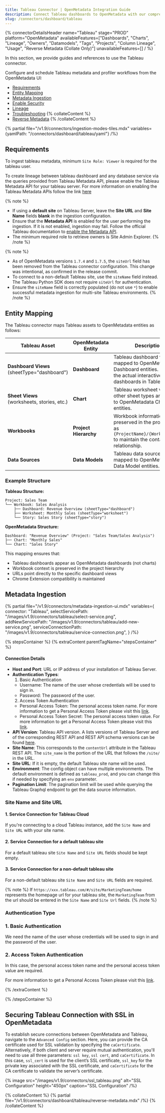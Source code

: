 ```yaml
---
title: Tableau Connector | OpenMetadata Integration Guide
description: Connect Tableau dashboards to OpenMetadata with our comprehensive connector guide. Setup instructions, configuration options, and metadata extraction steps.
slug: /connectors/dashboard/tableau
---
```






{% connectorDetailsHeader
name="Tableau"
stage="PROD"
platform="OpenMetadata"
availableFeatures=["Dashboards", "Charts", "Lineage", "Owners", "Datamodels", "Tags", "Projects", "Column Lineage", "Usage", "Reverse Metadata (Collate Only)"]
unavailableFeatures=[]
/ %}


In this section, we provide guides and references to use the Tableau connector.

Configure and schedule Tableau metadata and profiler workflows from the OpenMetadata UI:

- [Requirements](#requirements)
- [Entity Mapping](#entity-mapping)
- [Metadata Ingestion](#metadata-ingestion)
- [Enable Security](#securing-tableau-connection-with-ssl-in-openmetadata)
- [Lineage](#lineage)
- [Troubleshooting](/connectors/dashboard/tableau/troubleshooting)
{% collateContent %}
- [Reverse Metadata](#reverse-metadata)
{% /collateContent %}

{% partial file="/v1.9/connectors/ingestion-modes-tiles.mdx" variables={yamlPath: "/connectors/dashboard/tableau/yaml"} /%}

## Requirements

To ingest tableau metadata, minimum `Site Role: Viewer` is required for the tableau user.

To create lineage between tableau dashboard and any database service via the queries provided from Tableau Metadata API, please enable the Tableau Metadata API for your tableau server.
For more information on enabling the Tableau Metadata APIs follow the link [here](https://help.tableau.com/current/api/metadata_api/en-us/docs/meta_api_start.html)

{% note %}
- If using a **default site** on Tableau Server, leave the **Site URL** and **Site Name** fields **blank** in the ingestion configuration.  
- Ensure that the **Metadata API** is enabled for the user performing the ingestion. If it is not enabled, ingestion may fail. Follow the official Tableau documentation to [enable the Metadata API](https://help.tableau.com/current/api/metadata_api/en-us/docs/meta_api_start.html#enable-the-tableau-metadata-api-for-tableau-server).
- The minimum required role to retrieve owners is Site Admin Explorer.
{% /note %}

{% note %}
- As of OpenMetadata versions `1.7.4` and `1.7.5`, the `siteUrl` field has been removed from the Tableau connector configuration. This change was intentional, as confirmed in the release commit.  
- To connect to a non-default Tableau site, use the `siteName` field instead. The Tableau Python SDK does not require `siteUrl` for authentication.  
- Ensure the `siteName` field is correctly populated (do not use `*`) to enable successful metadata ingestion for multi-site Tableau environments.
{% /note %}

## Entity Mapping

The Tableau connector maps Tableau assets to OpenMetadata entities as follows:

| Tableau Asset | OpenMetadata Entity | Description |
|---|---|---|
| **Dashboard Views** (sheetType="dashboard") | **Dashboard** | Tableau dashboard views are mapped to OpenMetadata Dashboard entities. These are the actual interactive dashboards in Tableau. |
| **Sheet Views** (worksheets, stories, etc.) | **Chart** | Tableau worksheet views and other sheet types are mapped to OpenMetadata Chart entities. |
| **Workbooks** | **Project Hierarchy** | Workbook information is preserved in the project field as `{ProjectName}/{WorkbookName}` to maintain the container relationship. |
| **Data Sources** | **Data Models** | Tableau data sources are mapped to OpenMetadata Data Model entities. |

### Example Structure

**Tableau Structure:**
```
Project: Sales Team
└── Workbook: Sales Analysis
    ├── Dashboard: Revenue Overview (sheetType="dashboard")
    ├── Worksheet: Monthly Sales (sheetType="worksheet") 
    └── Story: Sales Story (sheetType="story")
```

**OpenMetadata Structure:**
```
Dashboard: "Revenue Overview" (Project: "Sales Team/Sales Analysis")
├── Chart: "Monthly Sales"
└── Chart: "Sales Story"
```

This mapping ensures that:
- Tableau dashboards appear as OpenMetadata dashboards (not charts)
- Workbook context is preserved in the project hierarchy
- URLs point directly to the specific dashboard views
- Chrome Extension compatibility is maintained

## Metadata Ingestion

{% partial 
  file="/v1.9/connectors/metadata-ingestion-ui.mdx" 
  variables={
    connector: "Tableau", 
    selectServicePath: "/images/v1.9/connectors/tableau/select-service.png",
    addNewServicePath: "/images/v1.9/connectors/tableau/add-new-service.png",
    serviceConnectionPath: "/images/v1.9/connectors/tableau/service-connection.png",
} 
/%}

{% stepsContainer %}
{% extraContent parentTagName="stepsContainer" %}

#### Connection Details

- **Host and Port**: URL or IP address of your installation of Tableau Server.
- **Authentication Types**:
    1. Basic Authentication
    - Username: The name of the user whose credentials will be used to sign in.
    - Password: The password of the user.
    2. Access Token Authentication
    - Personal Access Token: The personal access token name. For more information to get a Personal Access Token please visit this [link](https://help.tableau.com/current/server/en-us/security_personal_access_tokens.htm).
    - Personal Access Token Secret: The personal access token value. For more information to get a Personal Access Token please visit this [link](https://help.tableau.com/current/server/en-us/security_personal_access_tokens.htm).
- **API Version**: Tableau API version. A lists versions of Tableau Server and of the corresponding REST API and REST API schema versions can be found [here](https://help.tableau.com/current/api/rest_api/en-us/REST/rest_api_concepts_versions.htm).
- **Site Name**: This corresponds to the `contentUrl` attribute in the Tableau REST API. The `site_name` is the portion of the URL that follows the `/site/` in the URL.
- **Site URL**: If it is empty, the default Tableau site name will be used.
- **Environment**: The config object can have multiple environments. The default environment is defined as `tableau_prod`, and you can change this if needed by specifying an `env` parameter.
- **Pagination Limit**: The pagination limit will be used while querying the Tableau Graphql endpoint to get the data source information.

### Site Name and Site URL

#### 1. Service Connection for Tableau Cloud

If you're connecting to a cloud Tableau instance, add the `Site Name` and `Site URL` with your site name.

#### 2. Service Connection for a default tableau site

For a default tableau site `Site Name` and `Site URL` fields should be kept empty.

#### 3. Service Connection for a non-default tableau site

For a non-default tableau site `Site Name` and `Site URL` fields are required.

{% note %}
If `https://xxx.tableau.com/#/site/MarketingTeam/home` represents the homepage url for your tableau site, the `MarketingTeam` from the url should be entered in the `Site Name` and `Site Url` fields.
{% /note %}

### Authentication Type

### 1. Basic Authentication

We need the name of the user whose credentials will be used to sign in and the password of the user.

### 2. Access Token Authentication

In this case, the personal access token name and the personal access token value are required.

For more information to get a Personal Access Token please visit this [link](https://help.tableau.com/current/server/en-us/security_personal_access_tokens.htm).


{% /extraContent %}

<TestConnection />

<ConfigureIngestion />

<IngestionScheduleAndDeploy />

{% /stepsContainer %}

## Securing Tableau Connection with SSL in OpenMetadata

To establish secure connections between OpenMetadata and Tableau, navigate to the `Advanced Config` section. Here, you can provide the CA certificate used for SSL validation by specifying the `caCertificate`. Alternatively, if both client and server require mutual authentication, you'll need to use all three parameters: `ssl key`, `ssl cert`, and `caCertificate`. In this case, `ssl_cert` is used for the client’s SSL certificate, `ssl_key` for the private key associated with the SSL certificate, and `caCertificate` for the CA certificate to validate the server’s certificate.

  {% image
  src="/images/v1.9/connectors/ssl_tableau.png"
  alt="SSL Configuration"
  height="450px"
  caption="SSL Configuration" /%}

<DashboardLineage />

{% collateContent %}
{% partial file="/v1.9/connectors/dashboard/tableau/reverse-metadata.mdx" /%}
{% /collateContent %}
